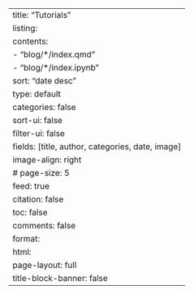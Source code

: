 ---
title: "Tutorials"
listing: 
  contents: 
    - "blog/*/index.qmd"
    - "blog/*/index.ipynb"
  sort: "date desc"
  type: default
  categories: false
  sort-ui: false
  filter-ui: false
  fields: [title, author, categories, date, image]
  image-align: right
  # page-size: 5
  feed: true
citation: false
toc: false
comments: false
format: 
  html: 
    page-layout: full
title-block-banner: false
---